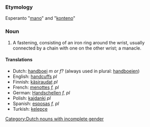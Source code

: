 ===Etymology===
Esperanto "[[mano]]" and "[[konteno]]"
===Noun===
#A fastening, consisting of an iron ring around the wrist, usually connected by a chain with one on the other wrist; a manacle.

====Translations====
*Dutch: [[handboei]] ''m or f?'' (always used in plural: [[handboeien]]) [[Category:Dutch nouns with incomplete gender]]
*English: [[handcuffs]] ''pl''
*Finnish: [[käsiraudat]] ''pl''
*French: [[menottes]] ''f, pl''
*German: [[Handschellen]] ''f, pl''
*Polish: [[kajdanki]] ''pl''
*Spanish: [[esposas]] ''f, pl''
*Turkish: [[kelepçe]]